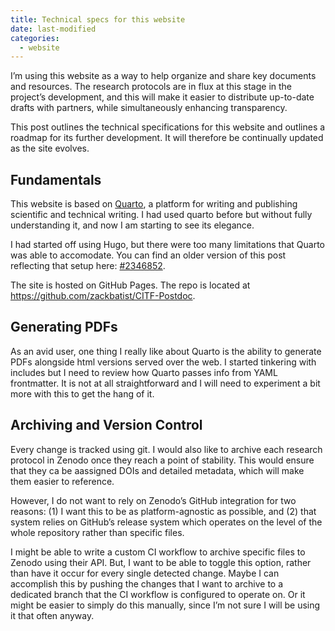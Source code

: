 ```yaml
---
title: Technical specs for this website
date: last-modified
categories:
  - website
---
```


I'm using this website as a way to help organize and share key documents and resources.
The research protocols are in flux at this stage in the project's development, and this will make it easier to distribute up-to-date drafts with partners, while simultaneously enhancing transparency.

This post outlines the technical specifications for this website and outlines a roadmap for its further development. It will therefore be continually updated as the site evolves.

## Fundamentals
This website is based on [Quarto](https://quarto.org/), a platform for writing and publishing scientific and technical writing.
I had used quarto before but without fully understanding it, and now I am starting to see its elegance.

I had started off using Hugo, but there were too many limitations that Quarto was able to accomodate.
You can find an older version of this post reflecting that setup here: [#2346852](https://github.com/zackbatist/CITF-Postdoc/commit/2346852df7224ca18eff65c0f34335cc6245a78a).

The site is hosted on GitHub Pages.
The repo is located at [https://github.com/zackbatist/CITF-Postdoc](https://github.com/zackbatist/CITF-Postdoc).

## Generating PDFs
As an avid \latex user, one thing I really like about Quarto is the ability to generate PDFs alongside html versions served over the web.
I started tinkering with \LaTeX includes but I need to review how Quarto passes info from YAML frontmatter.
It is not at all straightforward and I will need to experiment a bit more with this to get the hang of it.

## Archiving and Version Control
Every change is tracked using git.
I would also like to archive each research protocol in Zenodo once they reach a point of stability.
This would ensure that they ca be aassigned DOIs and detailed metadata, which will make them easier to reference.

However, I do not want to rely on Zenodo's GitHub integration for two reasons: (1) I want this to be as platform-agnostic as possible, and (2) that system relies on GitHub's release system which operates on the level of the whole repository rather than specific files.

I might be able to write a custom CI workflow to archive specific files to Zenodo using their API.
But, I want to be able to toggle this option, rather than have it occur for every single detected change.
Maybe I can accomplish this by pushing the changes that I want to archive to a dedicated branch that the CI workflow is configured to operate on.
Or it might be easier to simply do this manually, since I'm not sure I will be using it that often anyway.
